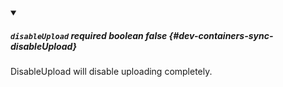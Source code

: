 
<details className="config-field" data-expandable="false" open>
<summary>

##### `disableUpload` <span className="config-field-required" data-required="false">required</span> <span className="config-field-type">boolean</span> <span className="config-field-default">false</span> <span className="config-field-enum"></span> {#dev-containers-sync-disableUpload}

DisableUpload will disable uploading completely.

</summary>



</details>
